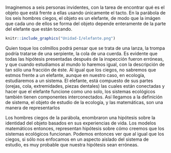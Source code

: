 Imaginemos a seis personas invidentes, con la tarea de encontrar qué es el objeto que está frente a ellas usando únicamente el tacto. En la parábola de los seis hombres ciegos, el objeto es un elefante, de modo que la imágen que cada uno de ellos se forma del objeto depende enteramente de la parte del elefante que están tocando.

```r
knitr::include_graphics("Unidad-I/elefante.png")
```

Quien toque los colmillos podrá pensar que se trata de una lanza, la trompa podría tratarse de una serpiente, la cola de una cuerda. Es evidente que todas las hipótesis presentadas después de la inspección fueron erróneas, y que cuando estudiamos al mundo lo haremos igual, con la descripción de tan sólo una fracción de éste. Al igual que los ciegos, no sabremos que estmos frente a un elefante, aunque en nuestro caso, en ecología, estudiaremos a un sistema. El elefante, está compuesto de sus partes (orejas, cola, extremidades, piezas dentales) las cuales están conectadas y hacer que el elefante funcione como uno solo, los sistemas ecológicos también tienen componentes interconectados. Así llegamos a la definición de sistema, el objeto de estudio de la ecología, y las matemáticas, son una manera de representarlos

Los hombres ciegos de la parábola, enombraron una hipótesis sobre la identidad del objeto basados en sus experiencias de vida. Los modelos matemáticos entonces, representan hipótesis sobre cómo creemos que los sistemas ecológicos funcionan. Podemos entonces ver que al igual que los ciegos, si sólo nos enfocamos en un aspecto aislado del sistema de estudio, es muy probable que nuestra hipótesis sean erróneas.
